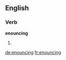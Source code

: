 ==English==

===Verb===
'''enouncing'''

# {{present participle of|enounce}}

[[de:enouncing]]
[[fr:enouncing]]
